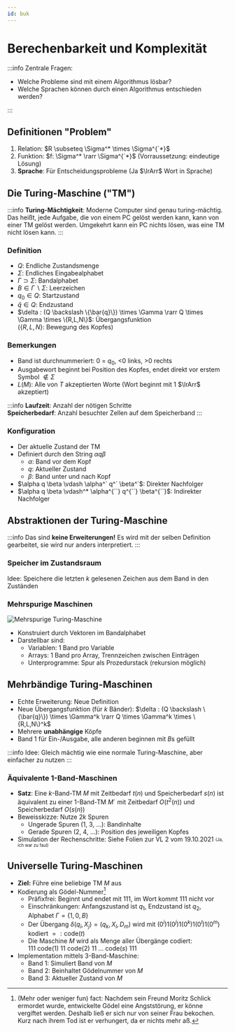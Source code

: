 ```yaml
---
id: buk
---
```


# Berechenbarkeit und Komplexität

:::info
Zentrale Fragen:

- Welche Probleme sind mit einem Algorithmus lösbar?
- Welche Sprachen können durch einen Algorithmus entschieden werden?

:::

## Definitionen "Problem"

1. Relation: $R \subseteq \Sigma^* \times \Sigma^{`*}$
2. Funktion: $f: \Sigma^* \rarr \Sigma^{`*}$ (Vorraussetzung: eindeutige Lösung)
3. **Sprache**: Für Entscheidungsprobleme (Ja $\lrArr$ Wort in Sprache)

## Die Turing-Maschine ("TM")

:::info
**Turing-Mächtigkeit**: Moderne Computer sind genau turing-mächtig. Das heißt, jede Aufgabe, die von einem PC gelöst werden kann, kann von einer TM gelöst werden. Umgekehrt kann ein PC nichts lösen, was eine TM nicht lösen kann.
:::

### Definition

- $Q$: Endliche Zustandsmenge
- $\Sigma$: Endliches Eingabealphabet
- $\Gamma \supset \Sigma$: Bandalphabet
- $B \in \Gamma \backslash \Sigma$: Leerzeichen
- $q_0 \in Q$: Startzustand
- $\bar{q} \in Q$: Endzustand
- $\delta : (Q \backslash \{\bar{q}\}) \times \Gamma \rarr Q \times \Gamma \times \{R,L,N\}$: Übergangsfunktion <br/>
  ($\{R,L,N\}$: Bewegung des Kopfes)

### Bemerkungen

- Band ist durchnummeriert: 0 = $q_0$, <0 links, >0 rechts
- Ausgabewort beginnt bei Position des Kopfes, endet direkt vor erstem Symbol $\notin \Sigma$
- $L(M)$: Alle von $T$ akzeptierten Worte (Wort beginnt mit 1 $\lrArr$ akzeptiert)

:::info
**Laufzeit**: Anzahl der nötigen Schritte <br/>
**Speicherbedarf**: Anzahl besuchter Zellen auf dem Speicherband
:::

### Konfiguration

- Der aktuelle Zustand der TM
- Definiert durch den String $\alpha q \beta$
  - $\alpha$: Band vor dem Kopf
  - $q$: Aktueller Zustand
  - $\beta$: Band unter und nach Kopf
- $\alpha q \beta  \vdash \alpha^` q^` \beta^`$: Direkter Nachfolger
- $\alpha q \beta  \vdash^* \alpha^{``} q^{``} \beta^{``}$: Indirekter Nachfolger

## Abstraktionen der Turing-Maschine

:::info
Das sind **keine Erweiterungen!** Es wird mit der selben Definition gearbeitet, sie wird nur anders interpretiert.
:::

### Speicher im Zustandsraum

Idee: Speichere die letzten $k$ gelesenen Zeichen aus dem Band in den Zuständen

### Mehrspurige Maschinen

![Mehrspurige Turing-Maschine](../static/img/buk/tm_mehrspurig.png)

- Konstruiert durch Vektoren im Bandalphabet
- Darstellbar sind:
  - Variablen: 1 Band pro Variable
  - Arrays: 1 Band pro Array, Trennzeichen zwischen Einträgen
  - Unterprogramme: Spur als Prozedurstack (rekursion möglich)

## Mehrbändige Turing-Maschinen

<!-- TODO Foto hinzufügen, sobald Folien online sind -->

- Echte Erweiterung: Neue Definition
- Neue Übergangsfunktion (für $k$ Bänder): $\delta : (Q \backslash \{\bar{q}\}) \times \Gamma^k \rarr Q \times \Gamma^k \times \{R,L,N\}^k$
- Mehrere **unabhängige** Köpfe
- Band 1 für Ein-/Ausgabe, alle anderen beginnen mit $B$s gefüllt

:::info
Idee: Gleich mächtig wie eine normale Turing-Maschine, aber einfacher zu nutzen
:::

### Äquivalente 1-Band-Maschinen

- **Satz**: Eine $k$-Band-TM $M$ mit Zeitbedarf $t(n)$ und Speicherbedarf $s(n)$ ist äquivalent zu einer 1-Band-TM $M´$ mit Zeitbedarf $O(t^2(n))$ und Speicherbedarf $O(s(n))$
- Beweisskizze: Nutze $2k$ Spuren
  - Ungerade Spuren (1, 3, ...): Bandinhalte
  - Gerade Spuren (2, 4, ...): Position des jeweiligen Kopfes
- Simulation der Rechenschritte: Siehe Folien zur VL 2 vom 19.10.2021 <sub><sup>(Ja, ich war zu faul)</sup></sub>

## Universelle Turing-Maschinen

- **Ziel:** Führe eine beliebige TM $M$ aus
- Kodierung als Gödel-Nummer[^1]
  - Präfixfrei: Beginnt und endet mit 111, im Wort kommt 111 nicht vor
  - Einschränkungen: Anfangszustand ist $q_1$, Endzustand ist $q_2$, Alphabet $\Gamma = \{1,0,B\}$
  - Der Übergang $\delta (q_i,X_j) = (q_k,X_l,D_m)$ wird mit $(0^i)1(0^j)1(0^k)1(0^l)1(0^m)$ kodiert $=: \text{code}(t)$
  - Die Maschine $M$ wird als Menge aller Übergänge codiert: $111 \ \text{code}(1) \ 11 \ \text{code}(2) \ 11 \ ... \ \text{code}(s) \ 111$
- Implementation mittels 3-Band-Maschine:
  - Band 1: Simuliert Band von $M$
  - Band 2: Beinhaltet Gödelnummer von $M$
  - Band 3: Aktueller Zustand von $M$

[^1]: (Mehr oder weniger fun) fact: Nachdem sein Freund Moritz Schlick ermordet wurde, entwickelte Gödel eine Angststörung, er könne vergiftet werden. Deshalb ließ er sich nur von seiner Frau bekochen. Kurz nach ihrem Tod ist er verhungert, da er nichts mehr aß.
